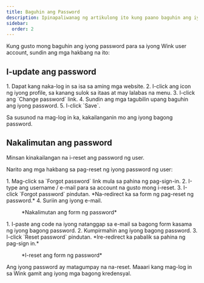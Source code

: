 ```yaml
---
title: Baguhin ang Password
description: Ipinapaliwanag ng artikulong ito kung paano baguhin ang iyong password
sidebar:
  order: 2
---
```


Kung gusto mong baguhin ang iyong password para sa iyong Wink user account, sundin ang mga hakbang na ito:

## I-update ang password

<Steps>
  1. Dapat kang naka-log in sa isa sa aming mga website.
  2. I-click ang icon ng iyong profile, sa kanang sulok sa itaas at may lalabas na menu.
  3. I-click ang `Change password` link.
  4. Sundin ang mga tagubilin upang baguhin ang iyong password.
  5. I-click `Save`.
</Steps>


Sa susunod na mag-log in ka, kakailanganin mo ang iyong bagong password.

## Nakalimutan ang password

Minsan kinakailangan na i-reset ang password ng user.

Narito ang mga hakbang sa pag-reset ng iyong password ng user:

<Steps>
  1. Mag-click sa `Forgot password` link mula sa pahina ng pag-sign-in.
  2. I-type ang username / e-mail para sa account na gusto mong i-reset.
  3. I-click `Forgot password` pindutan. *Na-redirect ka sa form ng pag-reset ng password.*
  4. Suriin ang iyong e-mail.
</Steps>


<figure>
  <CloudinaryImage width="350" height="354" resize="scale" quality="best" alt="Nakalimutan ang password" src="academy/forgot-password" errorImage="noimage_opaque_nyrtl0.png" />

  <figcaption>*Nakalimutan ang form ng password*</figcaption>
</figure>


<Steps>
  1. I-paste ang code na iyong natanggap sa e-mail sa bagong form kasama ng iyong bagong password.
  2. Kumpirmahin ang iyong bagong password.
  3. I-click `Reset password` pindutan. *Ire-redirect ka pabalik sa pahina ng pag-sign in.*
</Steps>


<figure>
  <CloudinaryImage width="350" height="467" resize="scale" quality="best" alt="I-reset ang password" src="academy/reset-password" errorImage="noimage_opaque_nyrtl0.png" />

  <figcaption>*I-reset ang form ng password*</figcaption>
</figure>


Ang iyong password ay matagumpay na na-reset. Maaari kang mag-log in sa Wink gamit ang iyong mga bagong kredensyal.

